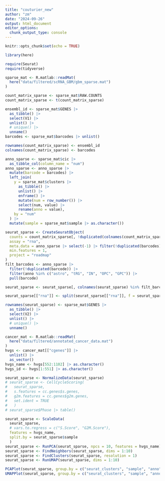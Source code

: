 ```yaml
---
title: "couturier_new"
author: "zm"
date: "2024-09-26"
output: html_document
editor_options: 
  chunk_output_type: console
---
```


```r
knitr::opts_chunk$set(echo = TRUE)
```

```r
library(here)
```

```r
require(Seurat)
require(tidyverse)
```

```r
sparse_mat <- R.matlab::readMat(
  here("data/filtered/scRNA_GBM/gbm_sparse.mat")
)

count_matrix_sparse <- sparse_mat$RAW.COUNTS
count_matrix_sparse <- t(count_matrix_sparse)

ensembl_id <- sparse_mat$GENES |>
  as_tibble() |>
  select(V1) |>
  unlist() |>
  # unique() |>
  unname()
barcodes <- sparse_mat$barcodes |> unlist()

rownames(count_matrix_sparse) <- ensembl_id
colnames(count_matrix_sparse) <- barcodes

anno_sparse <- sparse_mat$cic |>
  as_tibble_col(column_name = "num")
anno_sparse <- anno_sparse |>
  mutate(barcode = barcodes) |>
  left_join(
    y = sparse_mat$clusters |>
      as_tibble() |>
      unlist() |>
      enframe() |>
      mutate(num = row_number()) |>
      select(num, value) |>
      rename(anno = value),
    by = "num"
  ) |> 
  mutate(sample = sparse_mat$sample |> as.character())

seurat_sparse <- CreateSeuratObject(
  counts = count_matrix_sparse[, !duplicated(colnames(count_matrix_sparse))],
  assay = "rna",
  meta.data = anno_sparse |> select(-1) |> filter(!duplicated(barcodes)),
  min.features = 1,
  project = "roadmap"
)
filt_barcodes <- anno_sparse |> 
  filter(!duplicated(barcode)) |> 
  filter(anno %in% c("astro", "tRG", "IN", "OPC", "GPC")) |> 
  pull(barcode)

seurat_sparse <- seurat_sparse[, colnames(seurat_sparse) %in% filt_barcodes]

seurat_sparse[["rna"]] <- split(seurat_sparse[["rna"]], f = seurat_sparse$sample)

rownames(seurat_sparse) <- sparse_mat$GENES |> 
  as_tibble() |> 
  select(V2) |> 
  unlist() |> 
  # unique() |> 
  unname()

cancer_mat <- R.matlab::readMat(
  here("data/filtered/annotated_cancer_data.mat")
)
hvgs <- cancer_mat[["cgenes"]] |>
  unlist() |>
  as_vector()
hvgs_name <- hvgs[552:1102] |> as.character()
hvgs_id <- hvgs[1:551] |> as.character()

seurat_sparse <- NormalizeData(seurat_sparse)
# seurat_sparse <- CellCycleScoring(
#   seurat_sparse, 
#   s.features = cc.genes$s.genes, 
#   g2m.features = cc.genes$g2m.genes, 
#   set.ident = TRUE
#   )
# seurat_sparse$Phase |> table()

seurat_sparse <- ScaleData(
  seurat_sparse, 
  # vars.to.regress = c("S.Score", "G2M.Score"), 
  features = hvgs_name,
  split.by = seurat_sparse$sample
  )
seurat_sparse <- RunPCA(seurat_sparse, npcs = 10, features = hvgs_name)
seurat_sparse <- FindNeighbors(seurat_sparse, dims = 1:10)
seurat_sparse <- FindClusters(seurat_sparse, resolution = 1)
seurat_sparse <- RunUMAP(seurat_sparse, dims = 1:10)

PCAPlot(seurat_sparse, group.by = c("seurat_clusters", "sample", "anno"))
UMAPPlot(seurat_sparse, group.by = c("seurat_clusters", "sample", "anno"))
```
